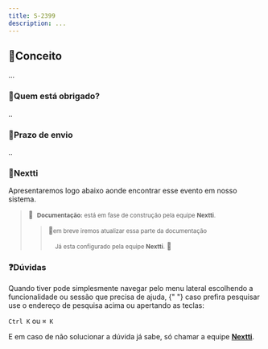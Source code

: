```yaml
---
title: S-2399
description: ...
---
```


## 📌Conceito

...

### 🔹Quem está obrigado?

..

### 🔹Prazo de envio

..

### 🔹Nextti

Apresentaremos logo abaixo aonde encontrar esse evento em nosso sistema.

>📑&nbsp;&nbsp;<small>**Documentação:** está em fase de construção pela equipe **Nextti**.</small>
>>🚧<small>em breve iremos atualizar essa parte da documentação</small>
>>
>><small>&nbsp;&nbsp;&nbsp;&nbsp;Já esta configurado pela equipe **Nextti**.</small> 🫡 

### ❓Dúvidas

Quando tiver pode simplesmente navegar pelo menu lateral escolhendo a funcionalidade ou sessão que precisa de ajuda, {" "}
caso prefira pesquisar use o endereço de pesquisa acima ou apertando as teclas:

`Ctrl K` ou `⌘ K`

E em caso de não solucionar a dúvida já sabe, só chamar a equipe **[Nextti](/docs/contato)**.